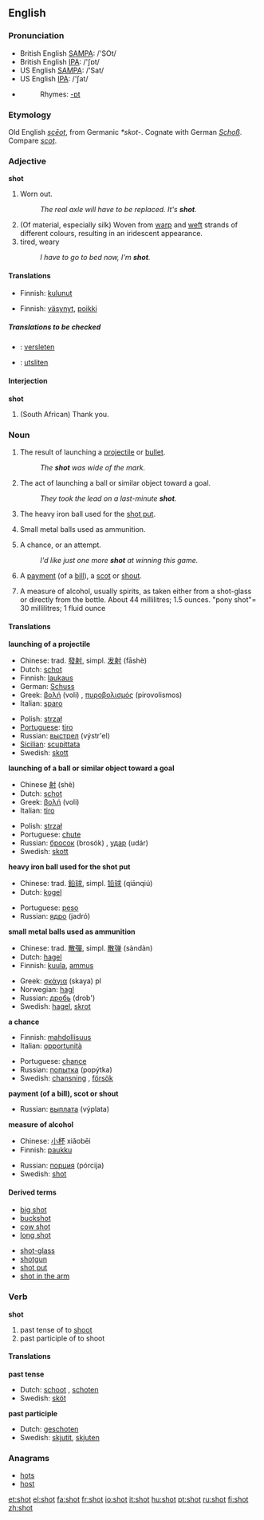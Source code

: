 ==English==

{{rank|shown|escape|Mr|926|shot|warm|sufficient|conduct}}

===Pronunciation===
*British English [[w:SAMPA|SAMPA]]: /'SOt/
*British English [[w:IPA|IPA]]: /'ʃɒt/
*US English [[w:SAMPA|SAMPA]]: /'Sat/
*US English [[w:IPA|IPA]]: /'ʃat/
*{{audio|en-us-shot.ogg|Audio (US)}}
*:Rhymes: [[Rhymes:English:-ɒt|-ɒt]]

===Etymology===
Old English ''[[sceot|scēot]]'', from Germanic ''*skot-''.  Cognate with German ''[[Schoß]]''.  Compare ''[[scot]]''.

===Adjective===
'''shot'''

# {{colloquial}} Worn out.
#: ''The real axle will have to be replaced.  It's '''shot'''.''
# (Of material, especially silk) Woven from [[warp]] and [[weft]] strands of different colours, resulting in an iridescent appearance.
# tired, weary
#: ''I have to go to bed now, I'm '''shot'''.''

====Translations====
{{trans-top|Worn out}}
*Finnish: [[kulunut]]
{{trans-mid}}
{{trans-bottom}}

{{trans-top|Woven from warp and weft strands of different colours, resulting in an iridescent appearance}}
{{trans-mid}}
{{trans-bottom}}

{{trans-top|tired, weary}}
*Finnish: [[väsynyt]], [[poikki]]
{{trans-mid}}
{{trans-bottom}}

=====Translations to be checked=====
{{checktrans}}
{{top}}
*{{ttbc|Dutch}}: [[versleten]]
{{mid}}
*{{ttbc|Swedish}}: [[utsliten]]
{{bottom}}

====Interjection====
'''shot'''

# {{colloquial}} (South African) Thank you.

===Noun===
{{en-noun}}

# The result of launching a [[projectile]] or [[bullet]].
#: ''The '''shot''' was wide of the mark.''
# {{sports}} The act of launching a ball or similar object toward a goal.
#: ''They took the lead on a last-minute '''shot'''.''
# The heavy iron ball used for the [[shot put]].
# {{uncountable}} Small metal balls used as ammunition.
# A chance, or an attempt.
#: ''I'd like just one more '''shot''' at winning this game.''
# {{finance}} A [[payment]] (of a [[bill]]), a [[scot]] or [[shout]].
# A measure of alcohol, usually spirits, as taken either from a shot-glass or directly from the bottle.  About 44 millilitres; 1.5 ounces.  "pony shot"= 30 millilitres; 1 fluid ounce

====Translations====
'''launching of a projectile'''
{{top}}
*Chinese: trad. [[發射]], simpl. [[发射]] (fāshè)
*Dutch: [[schot]] {{n}}
*Finnish: [[laukaus]]
*German: [[Schuss]]
*Greek: [[βολή]] (voli) {{f}}, [[πυροβολισμός]] (pirovolismos) {{m}}
*Italian: [[sparo]] {{m}}
{{mid}}
*Polish: [[strzał]] {{m}}
*[[Portuguese]]: [[tiro]] {{m}}
*Russian: [[выстрел]] (výstr'el) {{m}}
*[[Sicilian]]: [[scupittata]] {{f}}
*Swedish: [[skott]] {{n}}
{{bottom}}

'''launching of a ball or similar object toward a goal'''
{{top}}
*Chinese [[射]] (shè)
*Dutch: [[schot]] {{n}}
*Greek: [[βολή]] (voli) {{f}}
*Italian: [[tiro]] {{m}}
{{mid}}
*Polish: [[strzał]] {{m}}
*Portuguese: [[chute]] {{m}}
*Russian: [[бросок]] (brosók) {{m}}, [[удар]] (udár) {{m}}
*Swedish: [[skott]] {{n}}
{{bottom}}

'''heavy iron ball used for the shot put'''
{{top}}
*Chinese: trad. [[鉛球]], simpl. [[铅球]] (qiānqiú)
*Dutch: [[kogel]] {{m}}
{{mid}}
*Portuguese: [[peso]] {{m}}
*Russian: [[ядро]] (jadró) {{n}}
{{bottom}}

'''small metal balls used as ammunition'''
{{top}}
*Chinese: trad. [[散彈]], simpl. [[散弹]] (sàndàn)
*Dutch: [[hagel]] {{m}}
*Finnish: [[kuula]], [[ammus]]
{{mid}}
*Greek: [[σκάγια]] (skaya) {{n}} pl
*Norwegian: [[hagl]] {{n}}
*Russian: [[дробь]] (drob') {{f}}
*Swedish: [[hagel]], [[skrot]]
{{bottom}}

'''a chance'''
{{top}}
*Finnish: [[mahdollisuus]]
*Italian: [[opportunità]] {{f}}
{{mid}}
*Portuguese: [[chance]] {{f}}
*Russian: [[попытка]] (popýtka) {{f}}
*Swedish: [[chansning]] {{c}}, [[försök]] {{n}}
{{bottom}}

'''payment (of a bill), scot or shout'''
{{top}}
{{mid}}
*Russian: [[выплата]] (výplata) {{f}}
{{bottom}}

'''measure of alcohol'''
{{top}}
*Chinese: [[小杯]] xiǎobēi
*Finnish: [[paukku]]
{{mid}}
*Russian: [[порция]] (pórcija) {{f}}
*Swedish: [[shot#Swedish|shot]] {{c}}
{{bottom}}

====Derived terms====
{{top}}
*[[big shot]]
*[[buckshot]]
*[[cow shot]]
*[[long shot]]
{{mid}}
*[[shot-glass]]
*[[shotgun]]
*[[shot put]]
*[[shot in the arm]]
{{bottom}}

===Verb===
'''shot'''

# past tense of to [[shoot]]
# past participle of to shoot

====Translations====
'''past tense'''
{{top}}
*Dutch: [[schoot]] {{s}}, [[schoten]] {{p}}
*Swedish: [[sköt]]
{{bottom}}

'''past participle'''
{{top}}
*Dutch: [[geschoten]]
*Swedish: [[skjutit]], [[skjuten]]
{{bottom}}

===Anagrams===
*[[hots]]
*[[host]]

[[et:shot]]
[[el:shot]]
[[fa:shot]]
[[fr:shot]]
[[io:shot]]
[[it:shot]]
[[hu:shot]]
[[pt:shot]]
[[ru:shot]]
[[fi:shot]]
[[zh:shot]]